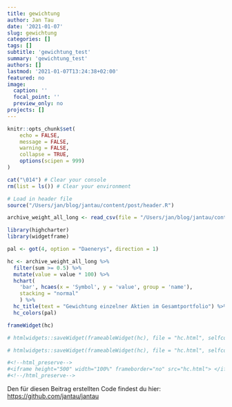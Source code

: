 ```yaml
---
title: gewichtung
author: Jan Tau
date: '2021-01-07'
slug: gewichtung
categories: []
tags: []
subtitle: 'gewichtung_test'
summary: 'gewichtung_test'
authors: []
lastmod: '2021-01-07T13:24:38+02:00'
featured: no
image:
  caption: ''
  focal_point: ''
  preview_only: no
projects: []
---
```


```r
knitr::opts_chunk$set(
	echo = FALSE,
	message = FALSE,
	warning = FALSE,
	collapse = TRUE,
	options(scipen = 999)
)

cat("\014") # Clear your console
rm(list = ls()) # Clear your environment

# Load in header file
source("/Users/jan/blog/jantau/content/post/header.R")
```


```r
archive_weight_all_long <- read_csv(file = "/Users/jan/blog/jantau/content/post/2021-02-27-portfolio-und-aktien-gewichtung/weight_all_long.csv")
```

```r
library(highcharter)
library(widgetframe)

pal <- got(4, option = "Daenerys", direction = 1)

hc <- archive_weight_all_long %>% 
  filter(sum >= 0.5) %>%
  mutate(value = value * 100) %>%
  hchart(
    'bar', hcaes(x = 'Symbol', y = 'value', group = 'name'),
    stacking = "normal"
    ) %>%
  hc_title(text = "Gewichtung einzelner Aktien im Gesamtportfolio") %>%
  hc_colors(pal) 

frameWidget(hc)
```

```r
# htmlwidgets::saveWidget(frameableWidget(hc), file = "hc.html", selfcontained = TRUE)
```


```r
# htmlwidgets::saveWidget(frameableWidget(hc), file = "hc.html", selfcontained = TRUE)

#<!--html_preserve-->
#<iframe height="500" width="100%" frameborder="no" src="hc.html"> </iframe>
#<!--/html_preserve-->
```



Den für diesen Beitrag erstellten Code findest du hier: [https://github.com/jantau/jantau](https://github.com/jantau/jantau/tree/main/content/post){target="_blank"}
